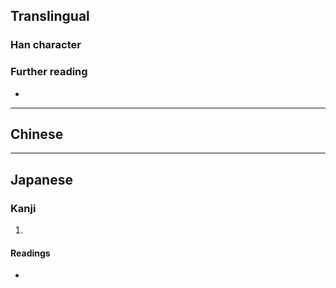 {{also|啓}}
{{character info}}
==Translingual==

===Han character===
{{Han char|rn=30|rad=口|as=08|sn=11|four=|canj=HIR,IIR,XHIR|ids=⿱⿰户戈口}}

===Further reading===
* {{Han ref|kx=0196.010|dkj=03822|dj=0417.020|hdz=10646.110|uh=5554|ud=21844}}

----

==Chinese==
{{zh-see|啟|v}}

----

==Japanese==

===Kanji===
{{ja-kanji|grade=|rs=口08}}

# {{rfdef|ja|sort=口08}}

====Readings====
* {{ja-readings|on=[[けい]] (kei)|kun=}}